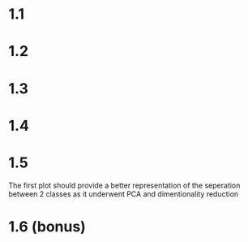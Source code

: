 # 1.1

# 1.2

# 1.3

# 1.4

# 1.5 
The first plot should provide a better representation of the seperation between 2 classes as it underwent PCA and dimentionality reduction 

# 1.6 (bonus)


